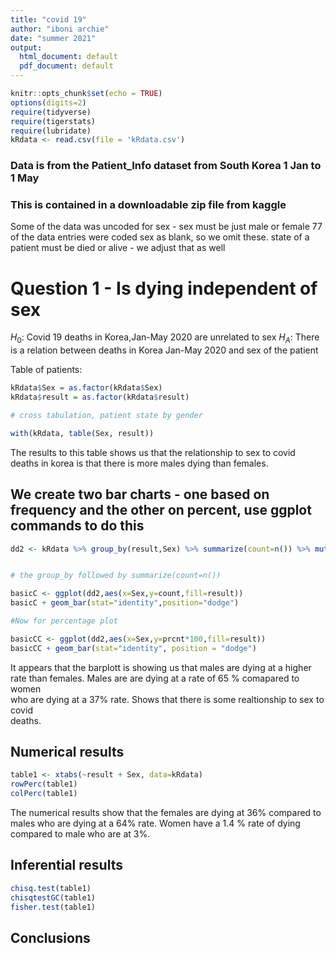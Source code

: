 ```yaml
---
title: "covid 19"
author: "iboni archie"
date: "summer 2021"
output:
  html_document: default
  pdf_document: default
---
```


```r
knitr::opts_chunk$set(echo = TRUE)
options(digits=2)
require(tidyverse)
require(tigerstats)
require(lubridate)
kRdata <- read.csv(file = 'kRdata.csv')
```
### Data is from the Patient_Info dataset from South Korea 1 Jan to 1 May 
### This is contained in a downloadable zip file from kaggle

Some of the data was uncoded for sex - sex must be just male or female
77 of the data entries were coded sex  as blank, so we omit these.
state of a patient must be died or alive - we adjust that as well   
  
# Question 1 - Is dying independent of sex

$H_0$: Covid 19 deaths in Korea,Jan-May 2020 are unrelated to sex
$H_A$: There is a relation between deaths in Korea Jan-May 2020 and sex of the patient 


Table of patients:
```r
kRdata$Sex = as.factor(kRdata$Sex)
kRdata$result = as.factor(kRdata$result)

# cross tabulation, patient state by gender

with(kRdata, table(Sex, result))

```

The results to this table shows us that the relationship to sex to covid deaths
in korea is that there is more males dying than females.   





## We create two bar charts - one based on frequency and the other on percent, use ggplot commands to do this



```r
dd2 <- kRdata %>% group_by(result,Sex) %>% summarize(count=n()) %>% mutate(prcnt=count/sum(count))


# the group_by followed by summarize(count=n())

basicC <- ggplot(dd2,aes(x=Sex,y=count,fill=result))
basicC + geom_bar(stat="identity",position="dodge")

#Now for percentage plot

basicCC <- ggplot(dd2,aes(x=Sex,y=prcnt*100,fill=result)) 
basicCC + geom_bar(stat="identity", position = "dodge")
```  

It appears that the barplott is showing us that males are dying at a higher  
rate than females. Males are are dying at a rate of 65 % comapared to women   
who are dying at a 37% rate. Shows that there is some realtionship to sex to   covid   
deaths.  



## Numerical results

```r
table1 <- xtabs(~result + Sex, data=kRdata)
rowPerc(table1)
colPerc(table1)
```
The numerical results show that the females are dying at 36% compared to males who are dying at a 64% rate. Women have a 1.4 % rate of dying compared to male who are at 3%.

## Inferential results 


```r
chisq.test(table1)
chisqtestGC(table1)
fisher.test(table1)
```











## Conclusions

